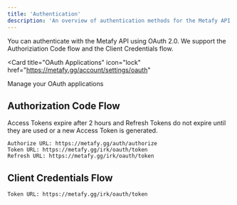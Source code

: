 ```yaml
---
title: 'Authentication'
description: 'An overview of authentication methods for the Metafy API'
---
```


You can authenticate with the Metafy API using OAuth 2.0. We support the Authoriziation Code flow and the Client Credentials flow.

<Card
  title="OAuth Applications"
  icon="lock"
  href="https://metafy.gg/account/settings/oauth"
>
  Manage your OAuth applications
</Card>

## Authorization Code Flow

Access Tokens expire after 2 hours and Refresh Tokens do not expire until they are used or a new Access Token is generated.

```
Authorize URL: https://metafy.gg/auth/authorize
Token URL: https://metafy.gg/irk/oauth/token
Refresh URL: https://metafy.gg/irk/oauth/token
```

## Client Credentials Flow

```
Token URL: https://metafy.gg/irk/oauth/token
```
